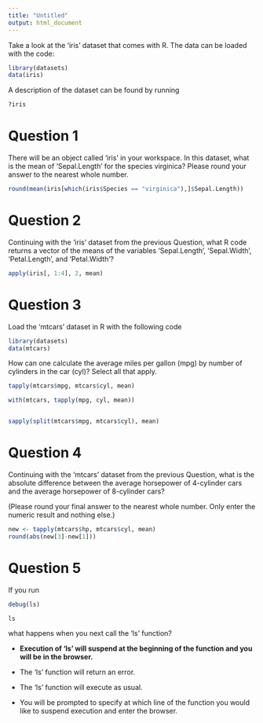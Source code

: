 ```yaml
---
title: "Untitled"
output: html_document
---
```


Take a look at the 'iris' dataset that comes with R. The data can be loaded with the code:

```r
library(datasets)
data(iris)
```

A description of the dataset can be found by running

```r
?iris
```

# Question 1

There will be an object called 'iris' in your workspace. In this dataset, what is the mean of 'Sepal.Length' for the species virginica? Please round your answer to the nearest whole number.

```r
round(mean(iris[which(iris$Species == "virginica"),]$Sepal.Length))
```

# Question 2

Continuing with the 'iris' dataset from the previous Question, what R code returns a vector of the means of the variables 'Sepal.Length', 'Sepal.Width', 'Petal.Length', and 'Petal.Width'?

```r
apply(iris[, 1:4], 2, mean)
```

# Question 3

Load the 'mtcars' dataset in R with the following code

```r
library(datasets)
data(mtcars)
```


How can one calculate the average miles per gallon (mpg) by number of cylinders in the car (cyl)? Select all that apply.

```r
tapply(mtcars$mpg, mtcars$cyl, mean)

with(mtcars, tapply(mpg, cyl, mean))


sapply(split(mtcars$mpg, mtcars$cyl), mean)

```


# Question 4
Continuing with the 'mtcars' dataset from the previous Question, what is the absolute difference between the average horsepower of 4-cylinder cars and the average horsepower of 8-cylinder cars?

(Please round your final answer to the nearest whole number. Only enter the numeric result and nothing else.)

```r
new <- tapply(mtcars$hp, mtcars$cyl, mean)
round(abs(new[3]-new[1]))

```
# Question 5

If you run

```r
debug(ls)

ls
```

what happens when you next call the 'ls' function?


- **Execution of 'ls' will suspend at the beginning of the function and you will be in the browser.**


- The 'ls' function will return an error.


- The 'ls' function will execute as usual.


- You will be prompted to specify at which line of the function you would like to suspend execution and enter the browser.

